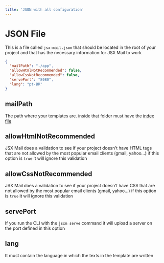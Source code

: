```yaml
---
title: 'JSON with all configuration'
---
```


# JSON File

This is a file called `jsx-mail.json` that should be located in the root of your project and that has the necessary information for JSX Mail to work

```json
{
  "mailPath": "./app",
  "allowHtmlNotRecommended": false,
  "allowCssNotRecommended": false,
  "servePort": "8080",
  "lang": "pt-BR"
}
```

## mailPath

The path where your templates are. inside that folder must have the [index file](/docs/index-file)

## allowHtmlNotRecommended

JSX Mail does a validation to see if your project doesn't have HTML tags that are not allowed by the most popular email clients (gmail, yahoo...) if this option is `true` it will ignore this validation

## allowCssNotRecommended

JSX Mail does a validation to see if your project doesn't have CSS that are not allowed by the most popular email clients (gmail, yahoo...) if this option is `true` it will ignore this validation

## servePort

If you run the CLI with the `jsxm serve` command it will upload a server on the port defined in this option

## lang

It must contain the language in which the texts in the template are written
